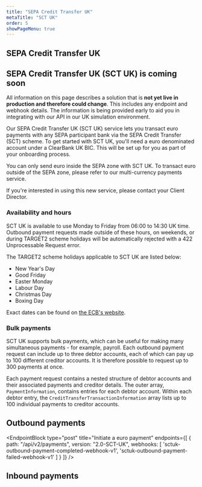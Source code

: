 ```yaml
---
title: "SEPA Credit Transfer UK"
metaTitle: "SCT UK"
order: 5
showPageMenu: true
---
```



## SEPA Credit Transfer UK

<Callout colour="green">
  <h2>SEPA Credit Transfer UK (SCT UK) is coming soon</h2>
  <p>All information on this page describes a solution that is <strong>not yet live in production and therefore could change</strong>. This includes any endpoint and webhook details. The information is being provided early to aid you in integrating with our API in our UK simulation environment.</p>
</Callout>

Our SEPA Credit Transfer UK (SCT UK) service lets you transact euro payments with any SEPA participant bank via the SEPA Credit Transfer (SCT) scheme. To get started with SCT UK, you'll need a euro denominated account under a ClearBank UK BIC. This will be set up for you as part of your onboarding process.

<Callout colour="blue">
  You can only send euro inside the SEPA zone with SCT UK. To transact euro outside of the SEPA zone, please refer to our multi-currency payments service.
</Callout>

If you're interested in using this new service, please contact your Client Director.

### Availability and hours

SCT UK is available to use Monday to Friday from 06:00 to 14:30 UK time. Outbound payment requests made outside of these hours, on weekends, or during TARGET2 scheme holidays will be automatically rejected with a 422 Unprocessable Request error.

The TARGET2 scheme holidays applicable to SCT UK are listed below:

* New Year's Day
* Good Friday
* Easter Monday
* Labour Day
* Christmas Day
* Boxing Day

Exact dates can be found on [the ECB's website](https://www.ecb.europa.eu/ecb/contacts/working-hours/html/index.en.html).

### Bulk payments

SCT UK supports bulk payments, which can be useful for making many simultaneous payments - for example, payroll. Each outbound payment request can include up to three debtor accounts, each of which can pay up to 100 different creditor accounts. It is therefore possible to request up to 300 payments at once.

Each payment request contains a nested structure of debtor accounts and their associated payments and creditor details. The outer array, `PaymentInformation`, contains entries for each debtor account. Within each debtor entry, the `CreditTransferTransactionInformation` array lists up to 100 individual payments to creditor accounts.

## Outbound payments

<EndpointBlock
  type="post"
  title="Initiate a euro payment"
  endpoints={[
    {
      path: "/api/v2/payments",
      version: "2.0-SCT-UK",
      webhooks: [
        'sctuk-outbound-payment-completed-webhook-v1',
        'sctuk-outbound-payment-failed-webhook-v1'
      ]
    }
  ]}
/>

<WebhookPlaceholder render='sctuk-outbound-payment-completed-webhook-v1' />
<WebhookPlaceholder render='sctuk-outbound-payment-failed-webhook-v1' />

## Inbound payments

<WebhookPlaceholder render='sctuk-inbound-payment-completed-v1' />

